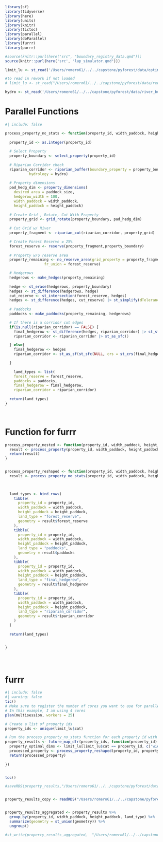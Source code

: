 ```r
library(sf)
library(tidyverse)
library(here)
library(units)
library(knitr)
library(tictoc)
library(parallel)
library(doParallel)
library(furrr)
library(purrr)

```

```r
#source(knitr::purl(here("src", "boundary_registry_data.qmd")))
source(knitr::purl(here('src', "lup_simulator.qmd")))

```

```r
limit_lu <- st_read('/Users/romero61/../../capstone/pyforest/data/optimal_mock_properties/optimal_mock_properties.gpkg')

#to read in rework if not loaded
# limit_lu <- st_read("/Users/romero61/../../capstone/pyforest/data/rework/rwk_over28.gpkg")

hydro <- st_read('/Users/romero61/../../capstone/pyforest/data/river_buffer/river_buffer.gpkg')

```

# Parallel Functions

```r
#| include: false

process_property_no_stats <- function(property_id, width_paddock, height_paddock,paddock_size) {
  
  property_id <- as.integer(property_id)
  
  # Select Property
  property_boundary <- select_property(property_id)
  
  # Riparian Corridor check
  riparian_corridor <- riparian_buffer(boundary_property = property_boundary,
           hydrology = hydro)
  
  # Property dimensions
  pad_hedg_dim <- property_dimensions(
    desired_area = paddock_size,
    hedgerow_width = 100,
    width_paddock = width_paddock,
    height_paddock = height_paddock)
  
  # Create Grid , Rotate, Cut With Property
  property_grid <- grid_rotate(property_boundary, pad_hedg_dim)
  
  # Cut Grid w/ River
  property_fragment <- riparian_cut(riparian_corridor, property_grid)

  # Create Forest Reserve ≥ 25% 
  forest_reserve <- reserve(property_fragment,property_boundary)
  
  # Property w/o reserve area
  property_remaining <- no_reserve_area(grid_property = property_fragment,
                  fr_union = forest_reserve)

  # Hedgerows
  hedgerows <- make_hedges(property_remaining)
  
  hedge <- st_erase(hedgerows, property_boundary)
  hedges <- st_difference(hedgerows, hedge)
  cut_reserve <- st_intersection(forest_reserve, hedges)
  hedges <- st_difference(hedges, cut_reserve) |> st_simplify(dTolerance = 10)
    
  # Paddocks
  paddocks <- make_paddocks(property_remaining, hedgerows)

  # If there is a corridor cut edges
  if(is.null(riparian_corridor) == FALSE) {
    final_hedgerow <- st_difference(hedges, riparian_corridor) |> st_sf() |> st_collection_extract(type = 'POLYGON') |> st_as_sfc()
    riparian_corridor <- riparian_corridor |> st_as_sfc()

  } else{
    final_hedgerow <- hedges
    riparian_corridor <- st_as_sf(st_sfc(NULL, crs = st_crs(final_hedgerow))) |> st_as_sfc() # Add an empty sf object with the same CRS

  }
  
    land_types <- list(
    forest_reserve = forest_reserve,
    paddocks = paddocks,
    final_hedgerow = final_hedgerow,
    riparian_corridor = riparian_corridor)
  
  return(land_types)
}

  

```

# Function for furrr

```r
process_property_nested <- function(property_id, width_paddock, height_paddock,paddock_size) {
  result <- process_property(property_id, width_paddock, height_paddock,paddock_size)
  return(result)
}



```

```r
process_property_reshaped <- function(property_id, width_paddock, height_paddock, paddock_size) {
  result <- process_property_no_stats(property_id, width_paddock, height_paddock, paddock_size)
  

  
  land_types <- bind_rows(
    tibble(
      property_id = property_id,
      width_paddock = width_paddock,
      height_paddock = height_paddock,
      land_type = "forest_reserve",
      geometry = result$forest_reserve 
    ),
    tibble(
      property_id = property_id,
      width_paddock = width_paddock,
      height_paddock = height_paddock,
      land_type = "paddocks",
      geometry = result$paddocks 
    ),
    tibble(
      property_id = property_id,
      width_paddock = width_paddock,
      height_paddock = height_paddock,
      land_type = "final_hedgerow",
      geometry = result$final_hedgerow 
    ),
    tibble(
      property_id = property_id,
      width_paddock = width_paddock,
      height_paddock = height_paddock,
      land_type = "riparian_corridor",
      geometry = result$riparian_corridor
    )
  )
  
  return(land_types)


}





```

# furrr

```r
#| include: false
#| warning: false
tic()
# Make sure to register the number of cores you want to use for parallel processing
# In this example, I am using 4 cores
plan(multisession, workers = 25)

# Create a list of property ids
property_ids <- unique(limit_lu$cat)

# Run the process_property_no_stats function for each property id with the optimal width and height
property_results <- future_map_dfr(property_ids, function(property_id) {
  property_optimal_dims <- limit_lu[limit_lu$cat == property_id, c("width_paddock", "height_paddock", "paddock_size")]
  processed_property <- process_property_reshaped(property_id, property_optimal_dims$width_paddock, property_optimal_dims$height_paddock, property_optimal_dims$paddock_size)
  return(processed_property)
  
})


toc()
```

```r
#saveRDS(property_results,"/Users/romero61/../../capstone/pyforest/data/results_5608/property_results3.rds")


property_results_copy <- readRDS("/Users/romero61/../../capstone/pyforest/data/results_5608/property_results3.rds")


property_results_aggregated <- property_results %>%
  group_by(property_id, width_paddock, height_paddock, land_type) %>%
  summarize(geometry = st_union(geometry)) %>%
  ungroup()

```


```r
#st_write(property_results_aggregated,  "/Users/romero61/../../capstone/pyforest/data/optimal_mock_properties/optimal_lup.gpkg")
```

